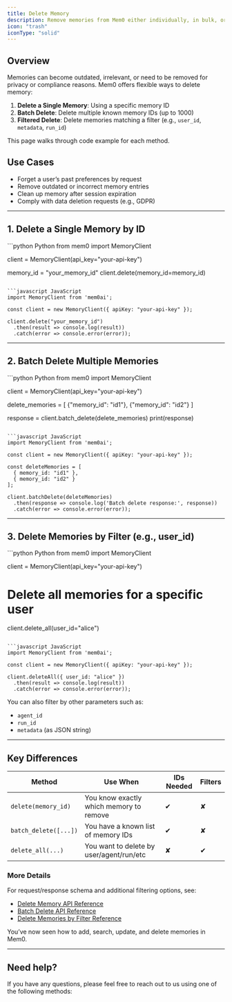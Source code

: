 ```yaml
---
title: Delete Memory
description: Remove memories from Mem0 either individually, in bulk, or via filters.
icon: "trash"
iconType: "solid"
---
```


<Snippet file="blank-notif.mdx" />

## Overview

Memories can become outdated, irrelevant, or need to be removed for privacy or compliance reasons. Mem0 offers flexible ways to delete memory:

1. **Delete a Single Memory**: Using a specific memory ID
2. **Batch Delete**: Delete multiple known memory IDs (up to 1000)
3. **Filtered Delete**: Delete memories matching a filter (e.g., `user_id`, `metadata`, `run_id`)

This page walks through code example for each method.


## Use Cases

- Forget a user’s past preferences by request
- Remove outdated or incorrect memory entries
- Clean up memory after session expiration
- Comply with data deletion requests (e.g., GDPR)

---

## 1. Delete a Single Memory by ID

<CodeGroup>
```python Python
from mem0 import MemoryClient

client = MemoryClient(api_key="your-api-key")

memory_id = "your_memory_id"
client.delete(memory_id=memory_id)
```

```javascript JavaScript
import MemoryClient from 'mem0ai';

const client = new MemoryClient({ apiKey: "your-api-key" });

client.delete("your_memory_id")
  .then(result => console.log(result))
  .catch(error => console.error(error));
```
</CodeGroup>

---

## 2. Batch Delete Multiple Memories

<CodeGroup>
```python Python
from mem0 import MemoryClient

client = MemoryClient(api_key="your-api-key")

delete_memories = [
    {"memory_id": "id1"},
    {"memory_id": "id2"}
]

response = client.batch_delete(delete_memories)
print(response)
```

```javascript JavaScript
import MemoryClient from 'mem0ai';

const client = new MemoryClient({ apiKey: "your-api-key" });

const deleteMemories = [
  { memory_id: "id1" },
  { memory_id: "id2" }
];

client.batchDelete(deleteMemories)
  .then(response => console.log('Batch delete response:', response))
  .catch(error => console.error(error));
```
</CodeGroup>

---

## 3. Delete Memories by Filter (e.g., user_id)

<CodeGroup>
```python Python
from mem0 import MemoryClient

client = MemoryClient(api_key="your-api-key")

# Delete all memories for a specific user
client.delete_all(user_id="alice")
```

```javascript JavaScript
import MemoryClient from 'mem0ai';

const client = new MemoryClient({ apiKey: "your-api-key" });

client.deleteAll({ user_id: "alice" })
  .then(result => console.log(result))
  .catch(error => console.error(error));
```
</CodeGroup>

You can also filter by other parameters such as:
- `agent_id`
- `run_id`
- `metadata` (as JSON string)

---

## Key Differences

| Method                | Use When                                | IDs Needed | Filters |
|----------------------|-------------------------------------------|------------|----------|
| `delete(memory_id)`  | You know exactly which memory to remove   | ✔          | ✘        |
| `batch_delete([...])`| You have a known list of memory IDs       | ✔          | ✘        |
| `delete_all(...)`    | You want to delete by user/agent/run/etc | ✘          | ✔        |


### More Details

For request/response schema and additional filtering options, see:
- [Delete Memory API Reference](/api-reference/memory/delete-memory)
- [Batch Delete API Reference](/api-reference/memory/batch-delete)
- [Delete Memories by Filter Reference](/api-reference/memory/delete-memories)

You’ve now seen how to add, search, update, and delete memories in Mem0.

---

## Need help?
If you have any questions, please feel free to reach out to us using one of the following methods:

<Snippet file="get-help.mdx"/>
